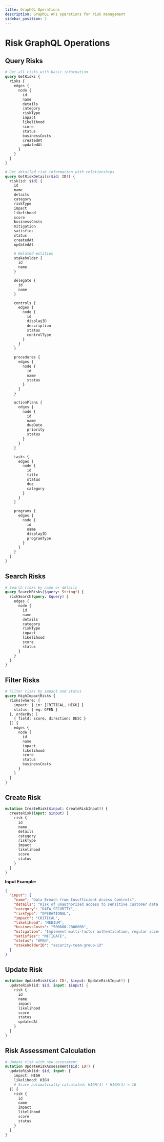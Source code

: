 ```yaml
---
title: GraphQL Operations
description: GraphQL API operations for risk management
sidebar_position: 2
---
```


# Risk GraphQL Operations

## Query Risks

```graphql
# Get all risks with basic information
query GetRisks {
  risks {
    edges {
      node {
        id
        name
        details
        category
        riskType
        impact
        likelihood
        score
        status
        businessCosts
        createdAt
        updatedAt
      }
    }
  }
}
```

```graphql
# Get detailed risk information with relationships
query GetRiskDetails($id: ID!) {
  risk(id: $id) {
    id
    name
    details
    category
    riskType
    impact
    likelihood
    score
    businessCosts
    mitigation
    satisfies
    status
    createdAt
    updatedAt

    # Related entities
    stakeholder {
      id
      name
    }

    delegate {
      id
      name
    }

    controls {
      edges {
        node {
          id
          displayID
          description
          status
          controlType
        }
      }
    }

    procedures {
      edges {
        node {
          id
          name
          status
        }
      }
    }

    actionPlans {
      edges {
        node {
          id
          name
          dueDate
          priority
          status
        }
      }
    }

    tasks {
      edges {
        node {
          id
          title
          status
          due
          category
        }
      }
    }

    programs {
      edges {
        node {
          id
          name
          displayID
          programType
        }
      }
    }
  }
}
```

## Search Risks

```graphql
# Search risks by name or details
query SearchRisks($query: String!) {
  riskSearch(query: $query) {
    edges {
      node {
        id
        name
        details
        category
        riskType
        impact
        likelihood
        score
        status
      }
    }
  }
}
```

## Filter Risks

```graphql
# Filter risks by impact and status
query HighImpactRisks {
  risks(where: {
    impact: { in: [CRITICAL, HIGH] }
    status: { eq: OPEN }
  }, orderBy: [
    { field: score, direction: DESC }
  ]) {
    edges {
      node {
        id
        name
        impact
        likelihood
        score
        status
        businessCosts
      }
    }
  }
}
```

## Create Risk

```graphql
mutation CreateRisk($input: CreateRiskInput!) {
  createRisk(input: $input) {
    risk {
      id
      name
      details
      category
      riskType
      impact
      likelihood
      score
      status
    }
  }
}
```

**Input Example:**
```json
{
  "input": {
    "name": "Data Breach from Insufficient Access Controls",
    "details": "Risk of unauthorized access to sensitive customer data due to inadequate access control mechanisms, potentially resulting in data breach and regulatory penalties",
    "category": "DATA_SECURITY",
    "riskType": "OPERATIONAL",
    "impact": "CRITICAL",
    "likelihood": "MEDIUM",
    "businessCosts": "500000-2000000",
    "mitigation": "Implement multi-factor authentication, regular access reviews, and zero-trust architecture",
    "satisfies": "MITIGATE",
    "status": "OPEN",
    "stakeholderID": "security-team-group-id"
  }
}
```

## Update Risk

```graphql
mutation UpdateRisk($id: ID!, $input: UpdateRiskInput!) {
  updateRisk(id: $id, input: $input) {
    risk {
      id
      name
      impact
      likelihood
      score
      status
      updatedAt
    }
  }
}
```

## Risk Assessment Calculation

```graphql
# Update risk with new assessment
mutation UpdateRiskAssessment($id: ID!) {
  updateRisk(id: $id, input: {
    impact: HIGH
    likelihood: HIGH
    # Score automatically calculated: HIGH(4) * HIGH(4) = 16
  }) {
    risk {
      id
      name
      impact
      likelihood
      score
      status
    }
  }
}
```
